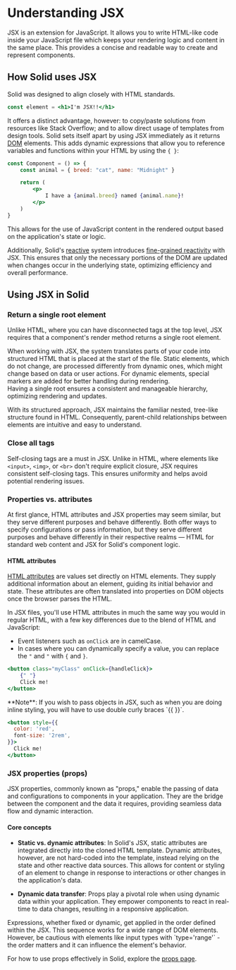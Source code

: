 
# Understanding JSX

JSX is an extension for JavaScript.
It allows you to write HTML-like code inside your JavaScript file which keeps your rendering logic and content in the same place.
This provides a concise and readable way to create and represent components.

## How Solid uses JSX

Solid was designed to align closely with HTML standards.

```jsx
const element = <h1>I'm JSX!!</h1>
```

It offers a distinct advantage, however: to copy/paste solutions from resources like Stack Overflow; and to allow direct usage of templates from design tools.
Solid sets itself apart by using JSX immediately as it returns [DOM](https://developer.mozilla.org/en-US/docs/Web/API/Document_Object_Model/Introduction) elements.
This adds dynamic expressions that allow you to reference variables and functions within your HTML by using the `{ }`:

```jsx
const Component = () => {
	const animal = { breed: "cat", name: "Midnight" }

	return (
		<p>
			I have a {animal.breed} named {animal.name}!
		</p>
	)
}
```

This allows for the use of JavaScript content in the rendered output based on the application's state or logic.

Additionally, Solid's [reactive](/concepts/intro-to-reactivity) system introduces [fine-grained reactivity](/advanced/fine-grained-reactivity) with JSX.
This ensures that only the necessary portions of the DOM are updated when changes occur in the underlying state, optimizing efficiency and overall performance.

## Using JSX in Solid

### Return a single root element

Unlike HTML, where you can have disconnected tags at the top level, JSX requires that a component's render method returns a single root element.

<Aside type="advanced">
	When working with JSX, the system translates parts of your code into
	structured HTML that is placed at the start of the file. Static elements,
	which do not change, are processed differently from dynamic ones, which might
	change based on data or user actions. For dynamic elements, special markers
	are added for better handling during rendering.
	<br />
	Having a single root ensures a consistent and manageable hierarchy, optimizing
	rendering and updates.
</Aside>

With its structured approach, JSX maintains the familiar nested, tree-like structure found in HTML.
Consequently, parent-child relationships between elements are intuitive and easy to understand.

### Close all tags

Self-closing tags are a must in JSX.
Unlike in HTML, where elements like `<input>`, `<img>`, or `<br>` don't require explicit closure, JSX requires consistent self-closing tags.
This ensures uniformity and helps avoid potential rendering issues.

### Properties vs. attributes

At first glance, HTML attributes and JSX properties may seem similar, but they serve different purposes and behave differently.
Both offer ways to specify configurations or pass information, but they serve different purposes and behave differently in their respective realms — HTML for standard web content and JSX for Solid's component logic.

#### HTML attributes

[HTML attributes](https://developer.mozilla.org/en-US/docs/Web/HTML/Attributes) are values set directly on HTML elements.
They supply additional information about an element, guiding its initial behavior and state.
These attributes are often translated into properties on DOM objects once the browser parses the HTML.

In JSX files, you'll use HTML attributes in much the same way you would in regular HTML, with a few key differences due to the blend of HTML and JavaScript:

- Event listeners such as `onClick` are in camelCase.
- In cases where you can dynamically specify a value, you can replace the `"` and `"` with `{` and `}`.

```jsx
<button class="myClass" onClick={handleClick}>
	{" "}
	Click me!
</button>
```

<Aside>
  **Note**: If you wish to pass objects in JSX, such as when you are doing inline styling, you will have to use double curly braces `{{ }}`.

```jsx
<button style={{
  color: 'red',
  font-size: '2rem',
}}>
  Click me!
</button>
```

</Aside>

### JSX properties (props)

JSX properties, commonly known as "props," enable the passing of data and configurations to components in your application.
They are the bridge between the component and the data it requires, providing seamless data flow and dynamic interaction.

#### Core concepts

- **Static vs. dynamic attributes**:
  In Solid's JSX, static attributes are integrated directly into the cloned HTML template.
  Dynamic attributes, however, are not hard-coded into the template, instead relying on the state and other reactive data sources.
  This allows for content or styling of an element to change in response to interactions or other changes in the application's data.

- **Dynamic data transfer**:
  Props play a pivotal role when using dynamic data within your application.
  They empower components to react in real-time to data changes, resulting in a responsive application.

<Aside>
	Expressions, whether fixed or dynamic, get applied in the order defined within
	the JSX. This sequence works for a wide range of DOM elements. However, be
	cautious with elements like input types with `type='range'` - the order
	matters and it can influence the element's behavior.
</Aside>

For how to use props effectively in Solid, explore the [props page](/concepts/components/props).

